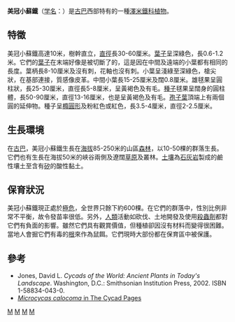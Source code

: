 {{Speciesbox
| taxon = Microcycas calocoma
| status = CR
| status_system = iucn3.1
| status_ref = <ref name=IUCN>{{IUCN2009|assessors=Donaldson, J.S.|year=2003|id=42107|title=Microcycas calocoma|downloaded=2009-08-16}}</ref>
| image = Microcycas calocoma01.jpg
| binomial_authority = (Miquel) A. DC.
}}

'''美冠小蘇鐵'''（[[学名|学名]]：''{{lang|la|Microcycas calocoma}}''）是[[古巴|古巴]]西部特有的一種[[澤米鐵科|澤米鐵科]][[植物|植物]]。

==特徵==
美冠小蘇鐵高達10米，樹幹直立，[[直徑|直徑]]長30-60厘米。[[葉子|葉子]]呈深綠色，長0.6-1.2米。它們的[[葉子|葉子]]在末端好像是被切斷了的，這是因在中間及遠端的小葉都有相同的長度。葉柄長8-10厘米及沒有刺，花軸也沒有刺。小葉呈淺綠至深綠色，槍尖狀，在基部連接，質感像皮革。中間小葉長15-25厘米及闊0.8厘米。雄毬果呈圓柱狀，長25-30厘米，直徑長5-8厘米，呈黃褐色及有毛。[[種子|種子]]毬果呈闊身的圓柱體，長50-90厘米，直徑13-16厘米，也是呈黃褐色及有毛。[[孢子葉|孢子葉]]頂端上有兩個圓的延伸物。種子呈[[橢圓形|橢圓形]]及粉紅色或紅色，長3.5-4厘米，直徑2-2.5厘米。

==生長環境==
在[[古巴|古巴]]，美冠小蘇鐵生長在[[海拔|海拔]]85-250米的山區[[森林|森林]]，以10-50棵的群落生長。它們也有生長在海拔50米的峽谷兩側及遼闊[[草原|草原]]及叢林。[[土壤|土壤]]為[[石灰岩|石灰岩]]製成的鹼性壤土至含有[[矽|矽]]的酸性黏土。

==保育狀況==
美冠小蘇鐵現正處於[[極危|極危]]，全世界只餘下約600棵。在它們的群落中，性別比例非常不平衡，故令發苗率很低。另外，[[人類|人類]]活動如砍伐、土地開發及使用[[殺蟲劑|殺蟲劑]]都對它們有負面的影響。雖然它們具有觀賞價值，但種植卻因沒有材料而變得很困難。當地人會掘它們有毒的[[根|根]]來作為鼠餌。它們現時大部份都在保育區中被保護。

==參考==
{{commons|Microcycas calocoma}}
{{reflist}}
* Jones, David L. ''Cycads of the World: Ancient Plants in Today's Landscape''. Washington, D.C.: Smithsonian Institution Press, 2002. ISBN 1-58834-043-0.
* [http://plantnet.rbgsyd.nsw.gov.au/cgi-bin/cycadpg?taxname=Microcycas+calocoma ''Microcycas calocoma'' in The Cycad Pages] {{Wayback|url=http://plantnet.rbgsyd.nsw.gov.au/cgi-bin/cycadpg?taxname=Microcycas+calocoma |date=20201022093922 }}

{{Taxonbar}}
[[Category:澤米鐵科|M]]
[[Category:樹|M]]
[[Category:單種屬植物|M]]
[[Category:古巴植物|M]]